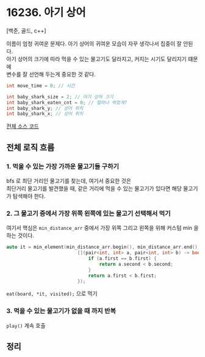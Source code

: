 
# 16236. 아기 상어

[백준, 골드, c++]

이름이 엄청 귀여운 문제다. 아기 상어의 귀여운 모습이 자꾸 생각나서 집중이 잘 안된다.<br/>
아기 상어의 크기에 따라 먹을 수 있는 물고기도 달라지고, 커지는 시기도 달리지기 떄문에<br/>
변수를 잘 선언해 두는게 중요한 것 같다.

```c++ copy
int move_time = 0; // 시간

int baby_shark_size = 2; // 아기 상어 크기
int baby_shark_eaten_cnt = 0; // 얼마나 먹었게?
int baby_shark_y; // 상어 위치
int baby_shark_x; // 상어 위치
```

[전체 소스 코드](https://www.acmicpc.net/source/81239868)


## 전체 로직 흐름

### 1. 먹울 수 있는 가장 가까운 물고기들 구하기
<Purple>bfs</Purple> 로 최단 거리인 물고기를 찾는데, 여기서 중요한 것은<br/>
최단거리 물고기를 발견했을 때, <Green>같은 거리에 먹을 수 있는 물고기가 있다면 해당 물고기가 탐색</Green>해야 한다.


### 2. 그 물고기 중에서 가장 위쪽 왼쪽에 있는 물고기 선택해서 먹기

여기서 핵심은 `min_distance_arr` 중에서 가장 위쪽 그리고 왼쪽을 위해 <Green>커스텀 min</Green> 을 하는 것이다.
```c++ copy
auto it = min_element(min_distance_arr.begin(), min_distance_arr.end(),
                          [](pair<int, int> a, pair<int, int> b) -> bool {
                              if (a.first == b.first) {
                                  return a.second < b.second;
                              }
                              return a.first < b.first;
                          });
```

`eat(board, *it, visited);` 으로 먹기

### 3. 먹을 수 있는 물고기가 없을 때 까지 반복
`play()` 계속 호츌

## 정리